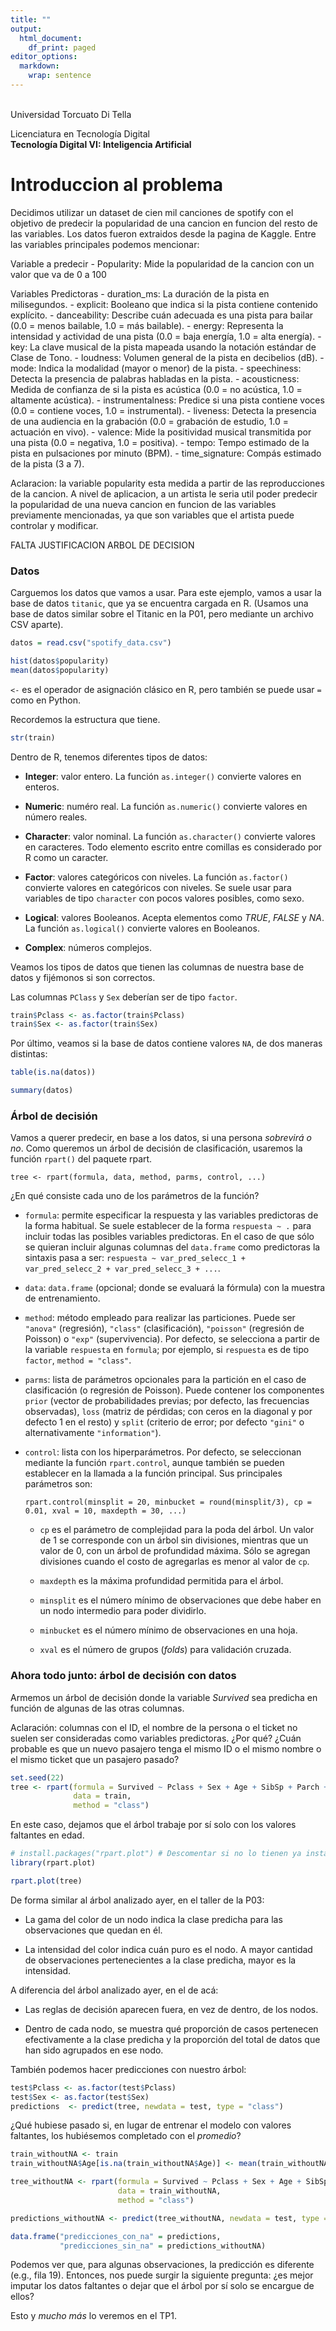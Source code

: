 ```yaml
---
title: ""
output:
  html_document:
    df_print: paged
editor_options: 
  markdown: 
    wrap: sentence
---
```


\
Universidad Torcuato Di Tella

Licenciatura en Tecnología Digital\
**Tecnología Digital VI: Inteligencia Artificial**

# **Introduccion al problema**

Decidimos utilizar un dataset de cien mil canciones de spotify con el objetivo de predecir la popularidad de una cancion en funcion del resto de las variables.
Los datos fueron extraidos desde la pagina de Kaggle.
Entre las variables principales podemos mencionar:

Variable a predecir - Popularity: Mide la popularidad de la cancion con un valor que va de 0 a 100

Variables Predictoras - duration_ms: La duración de la pista en milisegundos.
- explicit: Booleano que indica si la pista contiene contenido explícito.
- danceability: Describe cuán adecuada es una pista para bailar (0.0 = menos bailable, 1.0 = más bailable).
- energy: Representa la intensidad y actividad de una pista (0.0 = baja energía, 1.0 = alta energía).
- key: La clave musical de la pista mapeada usando la notación estándar de Clase de Tono.
- loudness: Volumen general de la pista en decibelios (dB).
- mode: Indica la modalidad (mayor o menor) de la pista.
- speechiness: Detecta la presencia de palabras habladas en la pista.
- acousticness: Medida de confianza de si la pista es acústica (0.0 = no acústica, 1.0 = altamente acústica).
- instrumentalness: Predice si una pista contiene voces (0.0 = contiene voces, 1.0 = instrumental).
- liveness: Detecta la presencia de una audiencia en la grabación (0.0 = grabación de estudio, 1.0 = actuación en vivo).
- valence: Mide la positividad musical transmitida por una pista (0.0 = negativa, 1.0 = positiva).
- tempo: Tempo estimado de la pista en pulsaciones por minuto (BPM).
- time_signature: Compás estimado de la pista (3 a 7).

Aclaracion: la variable popularity esta medida a partir de las reproducciones de la cancion.
A nivel de aplicacion, a un artista le seria util poder predecir la popularidad de una nueva cancion en funcion de las variables previamente mencionadas, ya que son variables que el artista puede controlar y modificar.


FALTA JUSTIFICACION ARBOL DE DECISION

### **Datos**

Carguemos los datos que vamos a usar.
Para este ejemplo, vamos a usar la base de datos `titanic`, que ya se encuentra cargada en R.
(Usamos una base de datos similar sobre el Titanic en la P01, pero mediante un archivo CSV aparte).

```r
datos = read.csv("spotify_data.csv")
```

```r
hist(datos$popularity)
mean(datos$popularity)
```

`<-` es el operador de asignación clásico en R, pero también se puede usar `=` como en Python.

Recordemos la estructura que tiene.

```r
str(train)
```

Dentro de R, tenemos diferentes tipos de datos:

-   **Integer**: valor entero.
    La función `as.integer()` convierte valores en enteros.

-   **Numeric**: numéro real.
    La función `as.numeric()` convierte valores en número reales.

-   **Character**: valor nominal.
    La función `as.character()` convierte valores en caracteres.
    Todo elemento escrito entre comillas es considerado por R como un caracter.

-   **Factor**: valores categóricos con niveles.
    La función `as.factor()` convierte valores en categóricos con niveles.
    Se suele usar para variables de tipo `character` con pocos valores posibles, como sexo.

-   **Logical**: valores Booleanos.
    Acepta elementos como *TRUE*, *FALSE* y *NA*.
    La función `as.logical()` convierte valores en Booleanos.

-   **Complex**: números complejos.

Veamos los tipos de datos que tienen las columnas de nuestra base de datos y fijémonos si son correctos.

Las columnas `PClass` y `Sex` deberían ser de tipo `factor`.

```r
train$Pclass <- as.factor(train$Pclass)
train$Sex <- as.factor(train$Sex)
```

Por último, veamos si la base de datos contiene valores `NA`, de dos maneras distintas:

```r
table(is.na(datos))
```

```r
summary(datos)
```

### **Árbol de decisión**

Vamos a querer predecir, en base a los datos, si una persona *sobrevirá o no*.
Como queremos un árbol de decisión de clasificación, usaremos la función `rpart()` del paquete rpart.

`tree <- rpart(formula, data, method, parms, control, ...)`

¿En qué consiste cada uno de los parámetros de la función?

-   `formula`: permite especificar la respuesta y las variables predictoras de la forma habitual.
    Se suele establecer de la forma `respuesta ~ .` para incluir todas las posibles variables predictoras.
    En el caso de que sólo se quieran incluir algunas columnas del `data.frame` como predictoras la sintaxis pasa a ser: `respuesta ~ var_pred_selecc_1 + var_pred_selecc_2 + var_pred_selecc_3 + ...`.

-   `data`: `data.frame` (opcional; donde se evaluará la fórmula) con la muestra de entrenamiento.

-   `method`: método empleado para realizar las particiones.
    Puede ser `"anova"` (regresión), `"class"` (clasificación), `"poisson"` (regresión de Poisson) o `"exp"` (supervivencia).
    Por defecto, se selecciona a partir de la variable `respuesta` en `formula`; por ejemplo, si `respuesta` es de tipo `factor`, `method = "class"`.

-   `parms`: lista de parámetros opcionales para la partición en el caso de clasificación (o regresión de Poisson).
    Puede contener los componentes `prior` (vector de probabilidades previas; por defecto, las frecuencias observadas), `loss` (matriz de pérdidas; con ceros en la diagonal y por defecto 1 en el resto) y `split` (criterio de error; por defecto `"gini"` o alternativamente `"information"`).

-   `control`: lista con los hiperparámetros.
    Por defecto, se seleccionan mediante la función `rpart.control`, aunque también se pueden establecer en la llamada a la función principal.
    Sus principales parámetros son:

    `rpart.control(minsplit = 20, minbucket = round(minsplit/3), cp = 0.01, xval = 10, maxdepth = 30, ...)`

    -   `cp` es el parámetro de complejidad para la poda del árbol.
        Un valor de 1 se corresponde con un árbol sin divisiones, mientras que un valor de 0, con un árbol de profundidad máxima.
        Sólo se agregan divisiones cuando el costo de agregarlas es menor al valor de `cp`.

    -   `maxdepth` es la máxima profundidad permitida para el árbol.

    -   `minsplit` es el número mínimo de observaciones que debe haber en un nodo intermedio para poder dividirlo.

    -   `minbucket` es el número mínimo de observaciones en una hoja.

    -   `xval` es el número de grupos (*folds*) para validación cruzada.

### **Ahora todo junto: árbol de decisión con datos**

Armemos un árbol de decisión donde la variable *Survived* sea predicha en función de algunas de las otras columnas.

Aclaración: columnas con el ID, el nombre de la persona o el ticket no suelen ser consideradas como variables predictoras.
¿Por qué?
¿Cuán probable es que un nuevo pasajero tenga el mismo ID o el mismo nombre o el mismo ticket que un pasajero pasado?

```r
set.seed(22)
tree <- rpart(formula = Survived ~ Pclass + Sex + Age + SibSp + Parch + Fare + Embarked, 
              data = train, 
              method = "class")
```

En este caso, dejamos que el árbol trabaje por sí solo con los valores faltantes en edad.

```r
# install.packages("rpart.plot") # Descomentar si no lo tienen ya instalado.
library(rpart.plot)

rpart.plot(tree)
```

De forma similar al árbol analizado ayer, en el taller de la P03:

-   La gama del color de un nodo indica la clase predicha para las observaciones que quedan en él.

-   La intensidad del color indica cuán puro es el nodo.
    A mayor cantidad de observaciones pertenecientes a la clase predicha, mayor es la intensidad.

A diferencia del árbol analizado ayer, en el de acá:

-   Las reglas de decisión aparecen fuera, en vez de dentro, de los nodos.

-   Dentro de cada nodo, se muestra qué proporción de casos pertenecen efectivamente a la clase predicha y la proporción del total de datos que han sido agrupados en ese nodo.

También podemos hacer predicciones con nuestro árbol:

```r
test$Pclass <- as.factor(test$Pclass)
test$Sex <- as.factor(test$Sex)
predictions  <- predict(tree, newdata = test, type = "class")
```

¿Qué hubiese pasado si, en lugar de entrenar el modelo con valores faltantes, los hubiésemos completado con el *promedio*?

```r
train_withoutNA <- train                                             
train_withoutNA$Age[is.na(train_withoutNA$Age)] <- mean(train_withoutNA$Age, na.rm = TRUE)

tree_withoutNA <- rpart(formula = Survived ~ Pclass + Sex + Age + SibSp + Parch + Fare + Embarked,
                        data = train_withoutNA,
                        method = "class")

predictions_withoutNA <- predict(tree_withoutNA, newdata = test, type = "class")

data.frame("predicciones_con_na" = predictions,
           "predicciones_sin_na" = predictions_withoutNA)
```

Podemos ver que, para algunas observaciones, la predicción es diferente (e.g., fila 19).
Entonces, nos puede surgir la siguiente pregunta: ¿es mejor imputar los datos faltantes o dejar que el árbol por sí solo se encargue de ellos?

Esto y *mucho más* lo veremos en el TP1.
